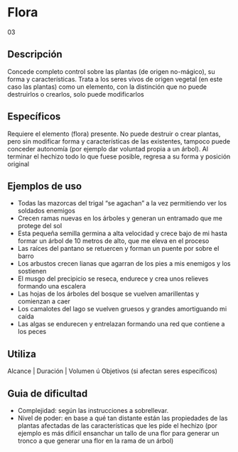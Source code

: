 # Flora
<span className="hidden">03</span>

## Descripción

Concede completo control sobre las plantas (de origen no-mágico), su forma y características. Trata a los seres vivos de origen vegetal (en este caso las plantas) como un elemento, con la distinción que no puede destruirlos o crearlos, solo puede modificarlos

## Específicos

Requiere el elemento (flora) presente. No puede destruir o crear plantas, pero sin modificar forma y características de las existentes, tampoco puede conceder autonomía (por ejemplo dar voluntad propia a un árbol). Al terminar el hechizo todo lo que fuese posible, regresa a su forma y posición original

## Ejemplos de uso

- Todas las mazorcas del trigal “se agachan” a la vez permitiendo ver los soldados enemigos
- Crecen ramas nuevas en los árboles y generan un entramado que me protege del sol
- Esta pequeña semilla germina a alta velocidad y crece bajo de mi hasta formar un árbol de 10 metros de alto, que me eleva en el proceso
- Las raíces del pantano se retuercen y forman un puente por sobre el barro
- Los arbustos crecen lianas que agarran de los pies a mis enemigos y los sostienen
- El musgo del precipicio se reseca, endurece y crea unos relieves formando una escalera
- Las hojas de los árboles del bosque se vuelven amarillentas y comienzan a caer
- Los camalotes del lago se vuelven gruesos y grandes amortiguando mi caída
- Las algas se endurecen y entrelazan formando una red que contiene a los peces

## Utiliza

Alcance | Duración | Volumen ú Objetivos (si afectan seres específicos)

## Guia de dificultad

- Complejidad: según las instrucciones a sobrellevar.
- Nivel de poder: en base a qué tan distante están las propiedades de las plantas afectadas de las características que les pide el hechizo (por ejemplo es más difícil ensanchar un tallo de una flor para generar un tronco a que generar una flor en la rama de un árbol)
